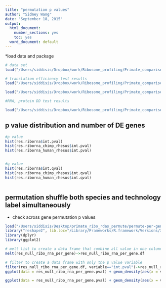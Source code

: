 ```yaml
---
title: "permutation p values"
author: "Sidney Wang"
date: "September 18, 2015"
output:
  html_document:
    number_sections: yes
    toc: yes
  word_document: default
---
```


*load data and package

```r

# data set
load("/Users/siddisis/Dropbox/work/Ribosome_profiling/Primate_comparison/manuscript/data/rdas/eSetRRP.rda")

# translation efficiency test results
load("/Users/siddisis/Dropbox/work/Ribosome_profiling/Primate_comparison/manuscript/data/rdas/TEnew.rda")

load("/Users/siddisis/Dropbox/work/Ribosome_profiling/Primate_comparison/manuscript/data/rdas/TE_other_interspecies.rda")

#RNA, protein DD test results

load("/Users/siddisis/Dropbox/work/Ribosome_profiling/Primate_comparison/manuscript/data/rdas/rnapro.rda")

```


## p value distribution and number of DE genes

```r
#p value
hist(res.riborna$int.pval)
hist(res.riborna_chimp_rhesus$int.pval)
hist(res.riborna_human_rhesus$int.pval)


#q value
hist(res.riborna$int.qval)
hist(res.riborna_chimp_rhesus$int.qval)
hist(res.riborna_human_rhesus$int.qval)



```



## permutation shuffle both species and technology label simultaneously

* check across gene permutation p values
```r
load("/Users/siddisis/Desktop/primate_ribo_rdas_permute/permute-per-gene/res-null-ribo-rna-per-gene.rda")
library("reshape2", lib.loc="/Library/Frameworks/R.framework/Versions/3.2/Resources/library")
library(dplyr)
library(ggplot2)

# melt list to create a data frame that combine all value in one column with corresponding variable category labels
melt(res_null_ribo_rna_per_gene)->res_null_ribo_rna_per_gene.df

# filter to create a data frame with only the p value variable
filter(res_null_ribo_rna_per_gene.df, variable=="int.pval")->res_null_ribo_rna_per_gene.pval
ggplot(data = res_null_ribo_rna_per_gene.pval) + geom_density(aes(x = value, fill= as.factor(L1)) , alpha=0.1) + guides(fill=FALSE)

ggplot(data = res_null_ribo_rna_per_gene.pval) + geom_density(aes(x = value, fill= as.factor(ENSGID)) , alpha=0.1) + guides(fill=FALSE)

  

```

